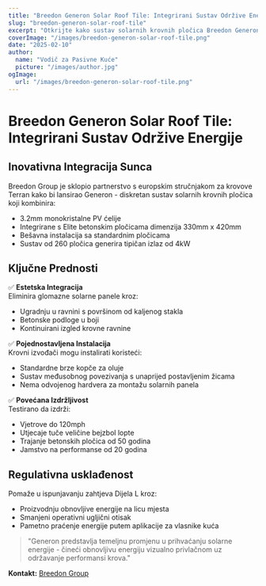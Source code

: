 ```yaml
---
title: "Breedon Generon Solar Roof Tile: Integrirani Sustav Održive Energije"
slug: "breedon-generon-solar-roof-tile"
excerpt: "Otkrijte kako sustav solarnih krovnih pločica Breedon Generon integrira proizvodnju obnovljive energije s tradicionalnom estetikom krovova."
coverImage: "/images/breedon-generon-solar-roof-tile.png"
date: "2025-02-10"
author:
  name: "Vodič za Pasivne Kuće"
  picture: "/images/author.jpg"
ogImage:
  url: "/images/breedon-generon-solar-roof-tile.png"
---
```


# Breedon Generon Solar Roof Tile: Integrirani Sustav Održive Energije

## Inovativna Integracija Sunca

Breedon Group je sklopio partnerstvo s europskim stručnjakom za krovove Terran kako bi lansirao Generon - diskretan sustav solarnih krovnih pločica koji kombinira:

- 3.2mm monokristalne PV ćelije
- Integrirane s Elite betonskim pločicama dimenzija 330mm x 420mm
- Bešavna instalacija sa standardnim pločicama
- Sustav od 260 pločica generira tipičan izlaz od 4kW

## Ključne Prednosti

✅ **Estetska Integracija**  
Eliminira glomazne solarne panele kroz:
- Ugradnju u ravnini s površinom od kaljenog stakla
- Betonske podloge u boji
- Kontinuirani izgled krovne ravnine

✅ **Pojednostavljena Instalacija**  
Krovni izvođači mogu instalirati koristeći:
- Standardne brze kopče za oluje
- Sustav međusobnog povezivanja s unaprijed postavljenim žicama
- Nema odvojenog hardvera za montažu solarnih panela

✅ **Povećana Izdržljivost**  
Testirano da izdrži:
- Vjetrove do 120mph
- Utjecaje tuče veličine bejzbol lopte
- Trajanje betonskih pločica od 50 godina
- Jamstvo na performanse od 20 godina

## Regulativna usklađenost

Pomaže u ispunjavanju zahtjeva Dijela L kroz:
- Proizvodnju obnovljive energije na licu mjesta
- Smanjeni operativni ugljični otisak
- Pametno praćenje energije putem aplikacije za vlasnike kuća

> "Generon predstavlja temeljnu promjenu u prihvaćanju solarne energije - čineći obnovljivu energiju vizualno privlačnom uz održavanje performansi krova."  

**Kontakt:** [Breedon Group](https://www.breedongroup.com)